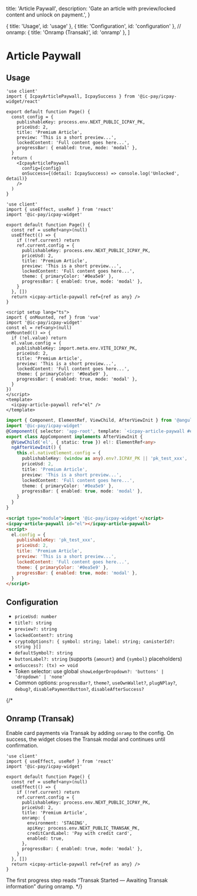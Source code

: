   title: 'Article Paywall',
  description: 'Gate an article with preview/locked content and unlock on payment.',
}

  { title: 'Usage', id: 'usage' },
  { title: 'Configuration', id: 'configuration' },
  // onramp: { title: 'Onramp (Transak)', id: 'onramp' },
]

# Article Paywall

## Usage

<CodeGroup title="Article Paywall">

```tsx {{ title: 'Next.js (React wrapper)' }}
'use client'
import { IcpayArticlePaywall, IcpaySuccess } from '@ic-pay/icpay-widget/react'

export default function Page() {
  const config = {
    publishableKey: process.env.NEXT_PUBLIC_ICPAY_PK,
    priceUsd: 2,
    title: 'Premium Article',
    preview: 'This is a short preview...',
    lockedContent: 'Full content goes here...',
    progressBar: { enabled: true, mode: 'modal' },
  }
  return (
    <IcpayArticlePaywall
      config={config}
      onSuccess={(detail: IcpaySuccess) => console.log('Unlocked', detail)}
    />
  )
}
```

```tsx {{ title: 'Next.js' }}
'use client'
import { useEffect, useRef } from 'react'
import '@ic-pay/icpay-widget'

export default function Page() {
  const ref = useRef<any>(null)
  useEffect(() => {
    if (!ref.current) return
    ref.current.config = {
      publishableKey: process.env.NEXT_PUBLIC_ICPAY_PK,
      priceUsd: 2,
      title: 'Premium Article',
      preview: 'This is a short preview...',
      lockedContent: 'Full content goes here...',
      theme: { primaryColor: '#0ea5e9' },
      progressBar: { enabled: true, mode: 'modal' },
    }
  }, [])
  return <icpay-article-paywall ref={ref as any} />
}
```

```vue {{ title: 'Vue.js' }}
<script setup lang="ts">
import { onMounted, ref } from 'vue'
import '@ic-pay/icpay-widget'
const el = ref<any>(null)
onMounted(() => {
  if (!el.value) return
  el.value.config = {
    publishableKey: import.meta.env.VITE_ICPAY_PK,
    priceUsd: 2,
    title: 'Premium Article',
    preview: 'This is a short preview...',
    lockedContent: 'Full content goes here...',
    theme: { primaryColor: '#0ea5e9' },
    progressBar: { enabled: true, mode: 'modal' },
  }
})
</script>
<template>
  <icpay-article-paywall ref="el" />
</template>
```

```ts {{ title: 'Angular' }}
import { Component, ElementRef, ViewChild, AfterViewInit } from '@angular/core'
import '@ic-pay/icpay-widget'
@Component({ selector: 'app-root', template: `<icpay-article-paywall #el></icpay-article-paywall>` })
export class AppComponent implements AfterViewInit {
  @ViewChild('el', { static: true }) el!: ElementRef<any>
  ngAfterViewInit() {
    this.el.nativeElement.config = {
      publishableKey: (window as any).env?.ICPAY_PK || 'pk_test_xxx',
      priceUsd: 2,
      title: 'Premium Article',
      preview: 'This is a short preview...',
      lockedContent: 'Full content goes here...',
      theme: { primaryColor: '#0ea5e9' },
      progressBar: { enabled: true, mode: 'modal' },
    }
  }
}
```

```html {{ title: 'No framework' }}
<script type="module">import '@ic-pay/icpay-widget'</script>
<icpay-article-paywall id="el"></icpay-article-paywall>
<script>
  el.config = {
    publishableKey: 'pk_test_xxx',
    priceUsd: 2,
    title: 'Premium Article',
    preview: 'This is a short preview...',
    lockedContent: 'Full content goes here...',
    theme: { primaryColor: '#0ea5e9' },
    progressBar: { enabled: true, mode: 'modal' },
  }
</script>
```

</CodeGroup>

## Configuration

- `priceUsd: number`
- `title?: string`
- `preview?: string`
- `lockedContent?: string`
- `cryptoOptions?: { symbol: string; label: string; canisterId?: string }[]`
- `defaultSymbol?: string`
- `buttonLabel?: string` (supports `{amount}` and `{symbol}` placeholders)
- `onSuccess?: (tx) => void`
- Token selector: use global `showLedgerDropdown?: 'buttons' | 'dropdown' | 'none'`
- Common options: `progressBar?`, `theme?`, `useOwnWallet?`, `plugNPlay?`, `debug?`, `disablePaymentButton?`, `disableAfterSuccess?`

{/*
## Onramp (Transak)

Enable card payments via Transak by adding `onramp` to the config. On success, the widget closes the Transak modal and continues until confirmation.

```tsx
'use client'
import { useEffect, useRef } from 'react'
import '@ic-pay/icpay-widget'

export default function Page() {
  const ref = useRef<any>(null)
  useEffect(() => {
    if (!ref.current) return
    ref.current.config = {
      publishableKey: process.env.NEXT_PUBLIC_ICPAY_PK,
      priceUsd: 2,
      title: 'Premium Article',
      onramp: {
        environment: 'STAGING',
        apiKey: process.env.NEXT_PUBLIC_TRANSAK_PK,
        creditCardLabel: 'Pay with credit card',
        enabled: true,
      },
      progressBar: { enabled: true, mode: 'modal' },
    }
  }, [])
  return <icpay-article-paywall ref={ref as any} />
}
```

The first progress step reads “Transak Started — Awaiting Transak information” during onramp.
*/}


